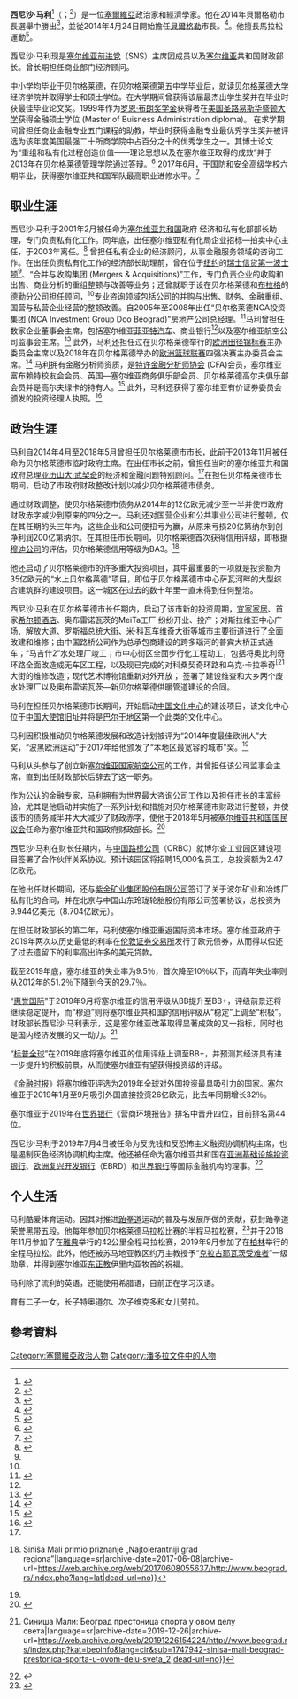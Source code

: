 {{expand|time=2015-12-12T08:52:42+00:00}}
{{Infobox officeholder
| image            = Siniša Mali.jpg
| caption          = 西尼沙·马利 
| name             = 西尼沙·马利
| native_name      = Синиша Мали
| native_name_lang = sr
| order1           = [[财长_(塞尔维亚)|财长]]
| term_start1      = 2018年5月29日
| term_end1        = 
| primeminister1   = [[安娜·布尔纳比奇|安娜·布尔纳比奇]]
| predecessor1     = [[杜山·武约维奇|杜山·武约维奇]]
| successor1       = 
| order2           = 第73任              [[贝尔格莱德市长|贝尔格莱德市长]]
| term_start2      = 2013年11月18日
| term_end2        = 2018年5月28日
| predecessor2     = [[德拉甘·吉拉斯|德拉甘·吉拉斯]]
| successor2       = [[佐兰·拉多吉奇|佐兰·拉多吉奇]]
| birth_date       = {{birth date and age|df=y|1972|8|25}}
| birth_place      = [[贝尔格莱德|贝尔格莱德]], [[南斯拉夫|南斯拉夫]]
| spouse           = 
| children         = 3
| education        = [[贝尔格莱德大学|经济学硕士]]
| alma_mater       = [[贝尔格莱德大学|贝尔格莱德大学]]
| occupation       = 政治家
| profession       = 经济学家
| party            = [[塞尔维亚前进党|塞尔维亚前进党]]<ref name="b92.net">http://www.b92.net/info/vesti/index.php?yyyy=2017&mm=11&dd=18&nav_category=11&nav_id=1326844 {{Wayback|url=http://www.b92.net/info/vesti/index.php?yyyy=2017&mm=11&dd=18&nav_category=11&nav_id=1326844 |date=20190425214641 }} Ničić već stigao do Predsedništva, izabrani i Mali i Vesić</ref>
| nationality      = 塞尔维亚
}}
'''西尼沙·马利'''<ref name="杜尚泽">{{cite web |author1=杜尚泽 |title=中塞元首共同出席贝尔格莱德中国文化中心奠基仪式 |url=http://politics.people.com.cn/n1/2016/0617/c1024-28454733.html |website=人民网-人民日报全媒体平台 |accessdate=2019-10-19 |date=2016-06-17 |archive-date=2017-04-27 |archive-url=https://web.archive.org/web/20170427025404/http://politics.people.com.cn/n1/2016/0617/c1024-28454733.html |dead-url=no }}</ref>（{{lang-sr|Синиша Мали}}；{{bd|1972年|8月25日}}<ref name=tanjug>{{citation |url=http://www.tanjug.rs/news/126461/sinisa-mali-becomes-belgrade-mayor.htm |title=Sinisa Mali becomes Belgrade mayor |publisher=Tanjug News Agency |date=24 April 2014 |deadurl=yes |archiveurl=https://web.archive.org/web/20140501125302/http://www.tanjug.rs/news/126461/sinisa-mali-becomes-belgrade-mayor.htm |archivedate=2014-05-01 |accessdate=2015-12-12 }}</ref>）是一位[[塞爾維亞|塞爾維亞]]政治家和經濟學家。他在2014年貝爾格勒市長選舉中勝出<ref>{{citation|url=http://www.telegraf.rs/vesti/politika/939608-sve-o-sinisi-malom-roker-golman-sahista-i-vucicev-prijatelj-video|title=Sve o Siniši Malom|publisher=Telegraf|language=sr|date=12 February 2014|accessdate=2015-12-12|archive-date=2019-12-24|archive-url=https://web.archive.org/web/20191224215832/https://www.telegraf.rs/vesti/politika/939608-sve-o-sinisi-malom-roker-golman-sahista-i-vucicev-prijatelj-video|dead-url=no}}</ref>，並從2014年4月24日開始擔任[[贝尔格莱德|貝爾格勒]]市長。<ref>{{citation |url=http://www.rts.rs/page/stories/sr/story/9/Politika/1582497/Sini%C5%A1a+Mali+gradona%C4%8Delnik+Beograda.html |title=Siniša Mali gradonačelnik Beograda |publisher=RTS |language=sr |accessdate=2015-12-12 |archive-date=2014-11-29 |archive-url=https://web.archive.org/web/20141129025222/http://www.rts.rs/page/stories/sr/story/9/Politika/1582497/Sini%C5%A1a+Mali+gradona%C4%8Delnik+Beograda.html |dead-url=no }}</ref>。他擅長馬拉松運動<ref>{{citation |url=http://www.novosti.rs/vesti/sport.297.html:489513-Mali-Prvi-put-na-severu-sa-18-godina |title=Mali: Prvi put na "severu" sa 18 godina |publisher=Večernje Novosti |language=sr |date=30 April 2014 |accessdate=2015-12-12 |archive-date=2020-08-11 |archive-url=https://web.archive.org/web/20200811165102/https://www.novosti.rs/vesti/sport.297.html:489513-Mali-Prvi-put-na-severu-sa-18-godina |dead-url=no }}</ref>。

西尼沙·马利现是[[塞尔维亚前进党|塞尔维亚前进党]]（SNS）主席团成员以及[[塞尔维亚|塞尔维亚]]共和国财政部长。曾长期担任商业部门经济顾问。

中小学均毕业于贝尔格莱德，在贝尔格莱德第五中学毕业后，就读[[贝尔格莱德大学|贝尔格莱德大学]]经济学院并取得学士和硕士学位。在大学期间曾获得该届最杰出学生奖并在毕业时获最佳毕业论文奖。1999年作为[[罗恩·布朗奖学金|罗恩·布朗奖学金]]获得者在[[美国|美国]][[圣路易斯华盛顿大学|圣路易斯华盛顿大学]]获得金融硕士学位 (Master of Buisness Administration diploma)。 在求学期间曾担任商业金融专业五门课程的助教，毕业时获得金融专业最优秀学生奖并被评选为该年度美国最强二十所商学院中占百分之十的优秀学生之一。其博士论文为“重组和私有化过程创造价值——理论思想以及在塞尔维亚取得的成效”并于2013年在贝尔格莱德管理学院通过答辩。<ref name=":0">{{Cite journal|title=Privatization through the sale of equity: Conceptual framework and achieved results in Serbia|url=http://dx.doi.org/10.5937/ekopre1302149m|last=Mali|first=Sinisa|date=2013|journal=Ekonomika preduzeca|issue=1-2|doi=10.5937/ekopre1302149m|volume=61|pages=149–162|issn=0353-443X}}</ref> 2017年6月，于国防和安全高级学校六期毕业，获得塞尔维亚共和国军队最高职业进修水平。<ref name=":1">{{Cite journal|title=ETNIČKA UDALJENOST STUDENATA NA SEVERU KOSOVA I METOHIJE U LONGITUDINALNOM PRESEKU|url=http://dx.doi.org/10.22182/spm.4642014.14|last=Šuvaković|first=Uroš|last2=Petrović|first2=Jasmina|date=2014|journal=Srpska politička misao|issue=4|doi=10.22182/spm.4642014.14|volume=46|pages=247–265|issn=0354-5989}}</ref>

==  职业生涯 ==
西尼沙·马利于2001年2月被任命为[[塞尔维亚|塞尔维亚共和国]]政府 经济和私有化部部长助理，专门负责私有化工作。同年底，出任塞尔维亚私有化局企业招标—拍卖中心主任，于2003年离任。<ref name="#1">{{Cite web|title=Синиша Мали|url=https://www.srbija.gov.rs/biografija/149114/sinisa-mali.php|accessdate=2019-12-30|last=srbija.gov.rs|work=www.srbija.gov.rs|language=sr|archive-date=2019-07-24|archive-url=https://web.archive.org/web/20190724095804/https://www.srbija.gov.rs/biografija/149114/sinisa-mali.php|dead-url=no}}</ref> 曾担任私有企业的经济顾问，从事金融服务领域的咨询工作。在出任负责私有化工作的经济部长助理前，曾在位于[[纽约|纽约]]的[[瑞士信贷第一波士顿|瑞士信贷第一波士顿]]<ref name="#1"/>、“合并与收购集团 (Mergers & Acquisitions)”工作，专门负责企业的收购和出售、商业分析的重组整顿与改善等业务；还曾就职于设在贝尔格莱德和[[布拉格|布拉格]]的[[德勤|德勤]]分公司担任顾问，<ref name="#1"/>专业咨询领域包括公司的并购与出售、财务、金融重组、国营与私营企业经营的整顿改善。自2005年至2008年出任“贝尔格莱德NCA投资集团 (NCA Investment Group Doo Beograd)”房地产公司总经理。<ref name="#2">{{Cite web|title=Ko je Siniša Mali: Od najboljeg studenta do gradonačelnika|url=https://www.blic.rs/vesti/beograd/ko-je-sinisa-mali-od-najboljeg-studenta-do-gradonacelnika/vylzmz6|accessdate=2019-12-30|last=A.V.M|work=Blic.rs|language=sr|archive-date=2019-07-07|archive-url=https://web.archive.org/web/20190707142945/https://www.blic.rs/vesti/beograd/ko-je-sinisa-mali-od-najboljeg-studenta-do-gradonacelnika/vylzmz6|dead-url=no}}</ref>马利曾担任数家企业董事会主席，包括塞尔维亚[[菲亚特汽车|菲亚特汽车]]、商业银行<ref name="#2"/>以及塞尔维亚航空公司监事会主席。<ref>{{Cite web|title=Siniša Mali podneo ostavku: Odlazi iz Air Serbia|url=https://www.telegraf.rs/vesti/politika/2963329-sinisa-mali-podneo-ostavku-odlazi-iz-air-srbije|accessdate=2019-12-30|work=Telegraf.rs|language=sr|archive-date=2019-07-07|archive-url=https://web.archive.org/web/20190707142944/https://www.telegraf.rs/vesti/politika/2963329-sinisa-mali-podneo-ostavku-odlazi-iz-air-srbije|dead-url=no}}</ref> 此外，马利还担任过在贝尔格莱德举行的[[歐洲田徑錦標賽|欧洲田径锦标赛]]主办委员会主席以及2018年在贝尔格莱德举办的[[歐洲籃球聯賽|欧洲篮球联赛]]四强决赛主办委员会主席。<ref>{{Cite web|title=Ko je novi ministar finansija - Siniša Mali?|url=https://www.b92.net/biz/vesti/srbija.php?yyyy=2018&mm=05&dd=29&nav_id=1398242|accessdate=2019-12-30|work=B92.net|language=sr|archive-date=2019-12-26|archive-url=https://web.archive.org/web/20191226154212/https://www.b92.net/biz/vesti/srbija.php?yyyy=2018&mm=05&dd=29&nav_id=1398242|dead-url=no}}</ref> 马利拥有金融分析师资质，是[[特许金融分析师协会|特许金融分析师协会]] (CFA)会员，塞尔维亚富布赖特校友会会员、英国—塞尔维亚商务俱乐部会员、贝尔格莱德高尔夫俱乐部会员并是高尔夫绿卡的持有人。<ref>{{Cite web|title=Mali: Prvi put na „severu” sa 18 godina|url=https://www.novosti.rs/vesti/sport.297.html:489513-Mali-Prvi-put-na-severu-sa-18-godina|accessdate=2019-12-30|work=www.novosti.rs|language=sr|archive-date=2019-03-28|archive-url=https://web.archive.org/web/20190328120537/http://www.novosti.rs/vesti/sport.297.html:489513-Mali-Prvi-put-na-severu-sa-18-godina|dead-url=no}}</ref> 此外，马利还获得了塞尔维亚有价证券委员会颁发的投资经理人执照。<ref name="#3">{{Cite web|title=Sinisa Mali|url=https://www.srbija.gov.rs/biografija/en/33966/sinisa-mali.php|accessdate=2019-12-30|last=srbija.gov.rs|work=www.srbija.gov.rs|language=en|archive-date=2019-04-01|archive-url=https://web.archive.org/web/20190401151059/https://www.srbija.gov.rs/biografija/en/33966/sinisa-mali.php|dead-url=no}}</ref>

== 政治生涯 ==
马利自2014年4月至2018年5月曾担任贝尔格莱德市市长，此前于2013年11月被任命为贝尔格莱德市临时政府主席。在出任市长之前，曾担任当时的塞尔维亚共和国政府总理[[亞歷山大·武契奇|亚历山大·武契奇]]的经济和金融问题特别顾问。<ref name="#1"/>在担任贝尔格莱德市长期间，启动了市政府财政整改计划以减少贝尔格莱德市债务。

通过财政调整，使贝尔格莱德市债务从2014年的12亿欧元减少至一半并使市政府财政赤字减少到原来的四分之一。马利还对国营企业和公共事业公司进行整顿，仅在其任期的头三年内，这些企业和公司便扭亏为赢，从原来亏损20亿第纳尔到创净利润200亿第纳尔。在其担任市长期间，贝尔格莱德首次获得信用评级，即根据[[穆迪|穆迪公司]]的评估，贝尔格莱德信用等级为BA3。<ref>{{Cite web|title=Siniša Mali primio priznanje „Najtolerantniji grad regiona”|url=http://www.beograd.rs/index.php?lang=lat&kat=beoinfo&sub=1742070-sinisa-mali-primio-priznanje-najtolerantniji-grad-regiona|accessdate=2019-12-30|work=Grad Beograd - Zvanična internet prezentacija {{!}} Siniša Mali primio priznanje „Najtolerantniji grad regiona”|language=sr|archive-date=2017-06-08|archive-url=https://web.archive.org/web/20170608055637/http://www.beograd.rs/index.php?lang=lat|dead-url=no}}</ref>

他还启动了贝尔格莱德市的许多重大投资项目，其中最重要的一项就是投资额为35亿欧元的“水上贝尔格莱德”项目，即位于贝尔格莱德市中心萨瓦河畔的大型综合建筑群的建设项目。这一城区在过去的数十年里一直未得到任何整治。

西尼沙·马利在贝尔格莱德市长任期内，启动了该市新的投资周期，[[宜家家居|宜家家居]]、首家[[希尔顿酒店及度假村|希尔顿酒店]]、奥布雷诺瓦茨的MeiTa工厂 纷纷开业、投产；对斯拉维亚中心广场、解放大道、罗斯福总统大街、米·科瓦车维奇大街等城市主要街道进行了全面改建和维修；由中国路桥公司作为总承包商建设的跨多瑙河的普宾大桥正式通车；“马吉什2”水处理厂竣工；市中心街区全面步行化工程动工，包括将奥比利奇环路全面改造成无车区工程，以及现已完成的对科桑契奇环路和乌克·卡拉季奇<sup>[21</sup>大街的维修改造；现代艺术博物馆重新对外开放； 签署了建设维查和大乡两个废水处理厂以及奥布雷诺瓦茨—新贝尔格莱德供暖管道建设的合同。

马利在担任贝尔格莱德市长期间，开始启动[[贝尔格莱德中国文化中心|中国文化中心]]的建设项目，该文化中心位于[[中国驻南斯拉夫大使馆|中国大使馆旧]]址并将是[[巴尔干地区|巴尔干地区]]第一个此类的文化中心。

马利因积极推动贝尔格莱德发展和改造计划被评为“2014年度最佳欧洲人”大奖，“波黑欧洲运动”于2017年给他颁发了“本地区最宽容的城市”奖。<ref name="#3"/>

马利从头参与了创立新[[塞尔维亚国家航空公司|塞尔维亚国家航空公司]]的工作，并曾担任该公司监事会主席，直到出任财政部长后辞去了这一职务。

作为公认的金融专家，马利拥有为世界最大咨询公司工作以及担任市长的丰富经验，尤其是他启动并实施了一系列计划和措施对贝尔格莱德市财政进行整顿，并使该市的债务减半并大大减少了财政赤字，使他于2018年5月被[[国民议会_(塞尔维亚)|塞尔维亚共和国国民议会]]任命为塞尔维亚共和国政府财政部长。<ref>{{Cite web|title=Siniša Mali i Zorana Mihajlović "Najevropljani" godine|url=https://www.blic.rs/vesti/beograd/sinisa-mali-i-zorana-mihajlovic-najevropljani-godine/fgcgs78|accessdate=2019-12-30|last=Đokić|first=A.|work=Blic.rs|language=sr|archive-date=2019-12-26|archive-url=https://web.archive.org/web/20191226154220/https://www.blic.rs/vesti/beograd/sinisa-mali-i-zorana-mihajlovic-najevropljani-godine/fgcgs78|dead-url=no}}</ref>

西尼沙·马利在财长任期内，与[[中国路桥公司|中国路桥公司]]（CRBC）就博尔查工业园区建设项目签署了合作伙伴关系协议。预计该园区将招聘15,000名员工，总投资额为2.47亿欧元。

在他出任财长期间，还与[[紫金礦業|紫金矿业集团股份有限公司]]签订了关于波尔矿业和冶炼厂私有化的合同，并在北京与中国山东玲珑轮胎股份有限公司签署协议，总投资为9.944亿美元（8.704亿欧元）。

在担任财政部长的第二年，马利使塞尔维亚重返国际资本市场。塞尔维亚政府于2019年两次以历史最低的利率在[[伦敦证券交易所|伦敦证券交易所]]发行了欧元债券，从而得以偿还了过去遗留下的利率高出许多的美元贷款。

截至2019年底，塞尔维亚的失业率为9.5％，首次降至10％以下，而青年失业率则从2012年的51.2％下降到今天的29.7％。

“[[惠誉国际|惠誉国际]]”于2019年9月将塞尔维亚的信用评级从BB提升至BB+，评级前景还将继续稳定提升，而“穆迪”则将塞尔维亚共和国的信用评级从“稳定”上调至“积极”。财政部长西尼沙·马利表示，这是塞尔维亚改革取得显著成效的又一指标，同时也是国内经济发展的又一动力。<ref>{{Cite web|title=Синиша Мали: Београд престоница спорта у овом делу света|url=http://www.beograd.rs/index.php?kat=beoinfo&lang=cir&sub=1747942-sinisa-mali-beograd-prestonica-sporta-u-ovom-delu-sveta_2|accessdate=2019-12-30|work=Град Београд - Званична интернет презентација {{!}} Синиша Мали: Београд престоница спорта у овом делу света|language=sr|archive-date=2019-12-26|archive-url=https://web.archive.org/web/20191226154224/http://www.beograd.rs/index.php?kat=beoinfo&lang=cir&sub=1747942-sinisa-mali-beograd-prestonica-sporta-u-ovom-delu-sveta_2|dead-url=no}}</ref>

“[[标普全球|标普全球]]”在2019年底将塞尔维亚的信用评级上调至BB+，并预测其经济具有进一步提升的积极前景，从而使塞尔维亚有望获得投资级的评级。

《[[金融时报_(英国)|金融时报]]》将塞尔维亚评选为2019年全球对外国投资最具吸引力的国家。塞尔维亚于2019年1月至9月吸引外国直接投资26亿欧元，比去年同期增长32％。

塞尔维亚于2019年在[[世界银行|世界银行]]《营商环境报告》排名中晋升四位，目前排名第44位。

西尼沙·马利于2019年7月4日被任命为反洗钱和反恐怖主义融资协调机构主席，也是遏制灰色经济协调机构主席。他还被任命为塞尔维亚共和国在[[亚洲基础设施投资银行|亚洲基础设施投资银行]]、[[欧洲复兴开发银行|欧洲复兴开发银行]]（EBRD）和[[世界银行|世界银行]]等国际金融机构的理事。<ref>{{Cite web|title=Poboljšan kreditni rejting Beograda, sa B1 skočio na BA3|url=https://www.blic.rs/vesti/beograd/poboljsan-kreditni-rejting-beograda-sa-b1-skocio-na-ba3/7mwy1m3|accessdate=2019-12-30|last=Beoinfo|work=Blic.rs|language=sr|archive-date=2019-07-29|archive-url=https://web.archive.org/web/20190729093734/https://www.blic.rs/vesti/beograd/poboljsan-kreditni-rejting-beograda-sa-b1-skocio-na-ba3/7mwy1m3|dead-url=no}}</ref>

== 个人生活 ==
马利酷爱体育运动。因其对推进[[跆拳道|跆拳道]]运动的普及与发展所做的贡献，获封跆拳道荣誉黑带五段。他每年参加贝尔格莱德马拉松比赛的半程马拉松赛，<ref>{{Cite web|title=Mali i Đorđević trčali Atinski maraton: Promovišemo Srbiju|url=http://rs.n1info.com/Lifestyle/a435070/Mali-i-Djordjevic-trcali-Atinski-maraton.html|accessdate=2019-12-30|work=N1 Srbija|language=sr|archive-date=2019-03-28|archive-url=https://web.archive.org/web/20190328120344/http://rs.n1info.com/Lifestyle/a435070/Mali-i-Djordjevic-trcali-Atinski-maraton.html|dead-url=no}}</ref>并于2018年11月参加了在[[雅典|雅典]]举行的42公里全程马拉松赛，2019年9月参加了在[[柏林|柏林]]举行的全程马拉松。此外，他还被苏马地亚教区约万主教授予“[[克拉古耶瓦茨受难者|克拉古耶瓦茨受难者]]”一级勋章，并得到塞尔维亚[[正教會|东正教]]伊里内亚牧首的祝福。

马利除了流利的英语，还能使用希腊语，目前正在学习汉语。

育有二子一女，长子特奥道尔、次子维克多和女儿劳拉。
==參考資料==
{{Reflist}}
[[Category:塞爾維亞政治人物|Category:塞爾維亞政治人物]]
[[Category:潘多拉文件中的人物|Category:潘多拉文件中的人物]]
